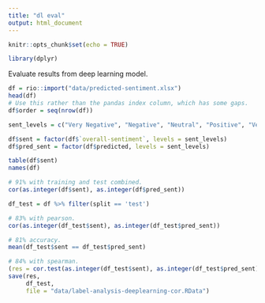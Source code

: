 ```yaml
---
title: "dl eval"
output: html_document
---
```


```r
knitr::opts_chunk$set(echo = TRUE)

library(dplyr)
```

Evaluate results from deep learning model.

```r
df = rio::import("data/predicted-sentiment.xlsx")
head(df)
# Use this rather than the pandas index column, which has some gaps.
df$order = seq(nrow(df))

sent_levels = c("Very Negative", "Negative", "Neutral", "Positive", "Very Positive")

df$sent = factor(df$`overall-sentiment`, levels = sent_levels)
df$pred_sent = factor(df$predicted, levels = sent_levels)

table(df$sent)
names(df)
```

```r
# 91% with training and test combined.
cor(as.integer(df$sent), as.integer(df$pred_sent))

df_test = df %>% filter(split == 'test')

# 83% with pearson.
cor(as.integer(df_test$sent), as.integer(df_test$pred_sent))

# 81% accuracy.
mean(df_test$sent == df_test$pred_sent)

# 84% with spearman.
(res = cor.test(as.integer(df_test$sent), as.integer(df_test$pred_sent), method = "spearman", exact = FALSE))
save(res,
     df_test,
     file = "data/label-analysis-deeplearning-cor.RData")
```

